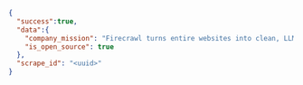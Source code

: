 ```json JSON
{
  "success":true,
  "data":{
    "company_mission": "Firecrawl turns entire websites into clean, LLM-ready markdown or structured data. Scrape, crawl and extract the web with a single API. Ideal for AI companies looking to empower their LLM applications with web data.",
    "is_open_source": true
  },
  "scrape_id": "<uuid>"
}
```